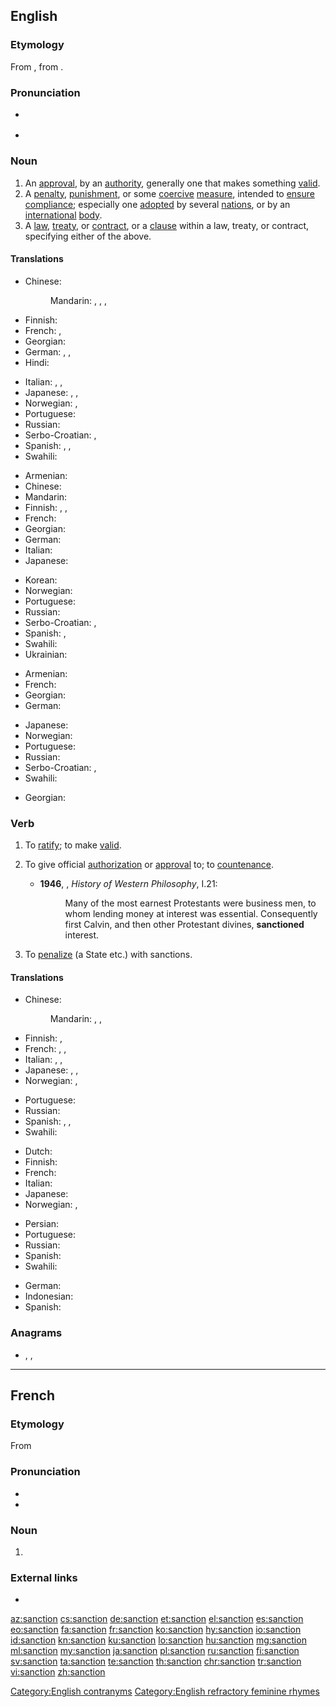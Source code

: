 ==English==
{{wikipedia|lang=en}}

===Etymology===
From {{etyl|fr|en}} {{m|fr|sanction}}, from {{etyl|la|en}} {{m|la|sanctio}}.

===Pronunciation===
* {{a|UK}} {{IPA|/ˈsæŋkʃən/|lang=en}}
* {{audio|en-us-sanction.ogg|Audio (US)|lang=en}}

===Noun===
{{en-noun}}

# An [[approval]], by an [[authority]], generally one that makes something [[valid]].
# A [[penalty]], [[punishment]], or some [[coercive]] [[measure]], intended to [[ensure]] [[compliance]]; especially one [[adopted]] by several [[nation]]s, or by an [[international]] [[body]].
# A [[law]], [[treaty]], or [[contract]], or a [[clause]] within a law, treaty, or contract, specifying either of the above.

====Translations====
{{trans-top|approval, by an authority, that makes something valid}}
* Chinese:
*: Mandarin: {{t+|cmn|批准|tr=pīzhǔn|sc=Hani}}, {{t+|cmn|同意|tr=tóngyì|sc=Hani}}, {{t+|cmn|認可|sc=Hani}}, {{t+|cmn|认可|tr=rènkě|sc=Hani}}
* Finnish: {{t+|fi|hyväksyntä}}
* French: {{t+|fr|approbation|f}}, {{t+|fr|validation|f}}
* Georgian: {{t|ka|სანქცია}}
* German: {{t|de|Billigung|f}}, {{t|de|Billigung|f}}, {{t|de|Sanktionierung|f}}
* Hindi: {{t+|hi|मंजूरी|f|tr=man̄jūrī|sc=Deva}}
{{trans-mid}}
* Italian: {{t+|it|approvazione|f}}, {{t+|it|convalida|f}}, {{t+|it|ratifica|f}}
* Japanese: {{t+|ja|承認|tr=しょうにん, shōnin}}, {{t+|ja|認可|tr=にんか, ninka}}, {{t+|ja|許可|tr=きょか, kyoka}}
* Norwegian: {{t|no|godkjennelse|m}}, {{t+|no|tillatelse|m}}
* Portuguese: {{t+|pt|sanção|f}}
* Russian: {{t+|ru|са́нкция|f}}
* Serbo-Croatian: {{t|sh|санкција|f}}, {{t+|sh|sankcija|f}}
* Spanish: {{t+|es|autorización|f}}, {{t+|es|aprobación|f}}, {{t+|es|decreto|m}}
* Swahili: {{t+|sw|kwazo}}
{{trans-bottom}}

{{trans-top|penalty, coercive measure}}
* Armenian: {{t+|hy|պատժամիջոց|sc=Armn}}
* Chinese:
* Mandarin: {{t+|cmn|制裁|tr=zhicai|sc=Hani}}
* Finnish: {{t|fi|seuraamus}}, {{t+|fi|sanktio}}, {{t|fi|pakote}}
* French: {{t+|fr|sanction|f}}
* Georgian: {{t|ka|სანქცია|sc=Geor}}
* German: {{t+|de|Sanktion|f}}
* Italian: {{t+|it|sanzione|f}}
* Japanese: {{t+|ja|制裁|tr=せいさい, seisai}}
{{trans-mid}}
* Korean: {{t+|ko|제재|sc=Kore}}
* Norwegian: {{t|no|sanksjon|m}}
* Portuguese: {{t+|pt|sanção|f}}
* Russian: {{t+|ru|са́нкция|f}}
* Serbo-Croatian: {{t|sh|санкција|f}}, {{t+|sh|sankcija|f}}
* Spanish: {{t+|es|sanción|f}}, {{t+|es|decreto|m}}
* Swahili: {{t+|sw|kwazo}}
* Ukrainian: {{t|uk|са́нкція|f|sc=Cyrl}}
{{trans-bottom}}

{{trans-top|stipulation specifying the above}}
* Armenian: {{t+|hy|պատժամիջոց|sc=Armn}}
* French: {{t+|fr|décret|m}}
* Georgian: {{t-needed|ka}}
* German: {{t|de|Sanktionierung|f}}
{{trans-mid}}
* Japanese: {{t+|ja|拘束|tr=こうそく, kōsoku}}
* Norwegian: {{t|no|sanksjon|m}}
* Portuguese: {{t+|pt|sanção|f}}
* Russian: {{t+|ru|са́нкция|f}}
* Serbo-Croatian: {{t|sh|санкција|f}}, {{t+|sh|sankcija|f}}
* Swahili: {{t+|sw|kwazo}}
{{trans-bottom}}

{{checktrans-top}}
* Georgian: {{t-check|ka|სანქცია}}
{{trans-mid}}
{{trans-bottom}}

===Verb===
{{en-verb}}

# {{lb|en|transitive}} To [[ratify]]; to make [[valid]].
# {{lb|en|transitive}} To give official [[authorization]] or [[approval]] to; to [[countenance]].
#* '''1946''', {{w|Bertrand Russell}}, ''History of Western Philosophy'', I.21:
#*: Many of the most earnest Protestants were business men, to whom lending money at interest was essential. Consequently first Calvin, and then other Protestant divines, '''sanctioned''' interest.
# {{lb|en|transitive}} To [[penalize]] (a State etc.) with sanctions.

====Translations====
{{trans-top|to give authorization or approval to}}
* Chinese:
*: Mandarin: {{t+|cmn|批准|tr=pīzhǔn|sc=Hani}}, {{t+|cmn|同意|tr=tóngyì|sc=Hani}}, {{t+|cmn|认可|tr=rènkě|sc=Hani}}
* Finnish: {{t|fi|antaa hyväksyntä}}, {{t+|fi|hyväksyä}}
* French: {{t+|fr|autoriser}}, {{t+|fr|ratifier}}, {{t+|fr|approuver}}
* Italian: {{t+|it|approvare}}, {{t+|it|sancire}}, {{t+|it|ratificare}}
* Japanese: {{t+|ja|承認|alt=承認する|tr=しょうにんする, shōnin suru}}, {{t+|ja|認可|alt=認可する|tr=にんかする, ninka suru}}, {{t+|ja|許可|alt=許可する|tr=きょかする, kyoka suru}}
* Norwegian: {{t|no|godkjenne}}, {{t+|no|tillate}}
{{trans-mid}}
* Portuguese: {{t+|pt|sancionar}}
* Russian: {{t+|ru|санкциони́ровать|impf|pf}}
* Spanish: {{t+|es|ratificar}}, {{t+|es|autorizar}}, {{t+|es|aprobar}}
* Swahili: {{t+|sw|kwazo}}
{{trans-bottom}}

{{trans-top|to penalize a state, especially for violating international law}}
* Dutch: {{t+|nl|sanctie|f}}
* Finnish: {{t|fi|sanktioida}}
* French: {{t+|fr|sanctionner}}
* Italian: {{t|it|sanzionare}}
* Japanese: {{t+|ja|制裁|alt=制裁を加える|tr=せいさいをくわえる, sēsai o kuwaeru}}
* Norwegian: {{t|no|sanksjonere}}, {{t+|no|straffe}}
{{trans-mid}}
* Persian: {{t+|fa|تحریم|tr=tahrim|sc=fa-Arab}}
* Portuguese: {{t+|pt|sancionar}}
* Russian: {{t|ru|[[применя́ть]] [[санкция|са́нкции]]|impf}} {{qualifier|про́тив + genitive case}}
* Spanish: {{t+|es|sancionar}}
* Swahili: {{t+|sw|kwazo}}
{{trans-bottom}}

{{checktrans-top}}
* German: {{t-check|de|Sanktion}}
* Indonesian: {{t-check|id|sanksi}}
* Spanish: {{t-check|es|sancionar}}
{{trans-bottom}}

===Anagrams===
* {{l|en|actinons}}, {{l|en|canonist}}, {{l|en|contains}}

[[Category:English contranyms]]
[[Category:English refractory feminine rhymes]]

----

==French==
{{wikipedia|lang=fr}}

===Etymology===
From {{etyl|la|fr}} {{m|la|sanctio}}

===Pronunciation===
* {{IPA|/sɑ̃k.sjɔ̃/|lang=fr}}
* {{audio|Fr-sanction.ogg|Audio|lang=fr}}

===Noun===
{{fr-noun|f}}

# {{l|en|sanction}}

===External links===
* {{R:TLFi}}

[[az:sanction]]
[[cs:sanction]]
[[de:sanction]]
[[et:sanction]]
[[el:sanction]]
[[es:sanction]]
[[eo:sanction]]
[[fa:sanction]]
[[fr:sanction]]
[[ko:sanction]]
[[hy:sanction]]
[[io:sanction]]
[[id:sanction]]
[[kn:sanction]]
[[ku:sanction]]
[[lo:sanction]]
[[hu:sanction]]
[[mg:sanction]]
[[ml:sanction]]
[[my:sanction]]
[[ja:sanction]]
[[pl:sanction]]
[[ru:sanction]]
[[fi:sanction]]
[[sv:sanction]]
[[ta:sanction]]
[[te:sanction]]
[[th:sanction]]
[[chr:sanction]]
[[tr:sanction]]
[[vi:sanction]]
[[zh:sanction]]